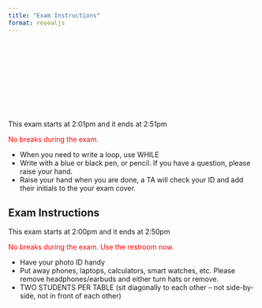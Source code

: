 ```yaml
---
title: "Exam Instructions"
format: revealjs
---
```


<center>
<div class="cleanslate w24tz-current-time w24tz-large" style="display: inline-block !important; visibility: hidden !important; min-width:300px !important; min-height:145px !important;"><a href="//24timezones.com/Tucson/time" style="text-decoration: none" class="clock24" id="tz24-1695057604-c1393-eyJob3VydHlwZSI6IjEyIiwic2hvd2RhdGUiOiIwIiwic2hvd3NlY29uZHMiOiIwIiwiY29udGFpbmVyX2lkIjoiY2xvY2tfYmxvY2tfY2I2NTA4ODZjNDg0OWVlIiwidHlwZSI6ImRiIiwibGFuZyI6ImVuIn0=" title="World Time :: Tucson" target="_blank" rel="nofollow"></a>current time<div id="clock_block_cb650886c4849ee"></div></div>
<script type="text/javascript" src="//w.24timezones.com/l.js" async></script>
</center>

This exam starts at 2:01pm and it ends at 2:51pm

<font color="red">No breaks during the exam.</font>

* When you need to write a loop, use WHILE
* Write with a blue or black pen, or pencil. If you have a question, please raise your hand.
* Raise your hand when you are done, a TA will check your ID and add their initials to the your exam cover.

## Exam Instructions

This exam starts at 2:00pm and it ends at 2:50pm

<font color="red">No breaks during the exam. Use the restroom now.</font>

* Have your photo ID handy
* Put away phones, laptops, calculators, smart watches, etc. Please remove headphones/earbuds and either turn hats or remove.
* TWO STUDENTS PER TABLE (sit diagonally to each other -- not side-by-side, not in front of each other)